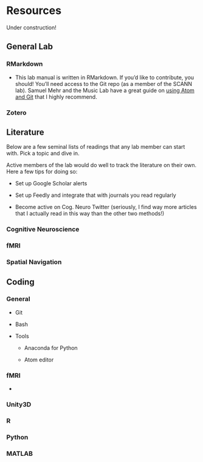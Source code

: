 
# Resources

Under construction!

## General Lab

### RMarkdown

* This lab manual is written in RMarkdown. If you'd like to contribute, you should! You'll need access to the Git repo (as a member of the SCANN lab). Samuel Mehr and the Music Lab have a great guide on [using Atom and Git](https://handbook-public.themusiclab.org/themusiclab.org/using-atom-and-git) that I highly recommend.

### Zotero

## Literature

Below are a few seminal lists of readings that any lab member can start with. Pick a topic and dive in.

Active members of the lab would do well to track the literature on their own. Here a few tips for doing so:

* Set up Google Scholar alerts

* Set up Feedly and integrate that with journals you read regularly

* Become active on Cog. Neuro Twitter (seriously, I find way more articles that I actually read in this way than the other two methods!)

### Cognitive Neuroscience

### fMRI

### Spatial Navigation

## Coding

### General

* Git

* Bash

* Tools

  * Anaconda for Python

  * Atom editor

### fMRI

*

### Unity3D

### R

### Python

### MATLAB
